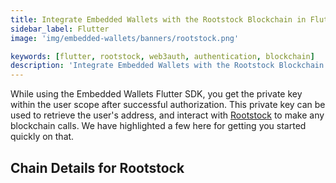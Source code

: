 ```yaml
---
title: Integrate Embedded Wallets with the Rootstock Blockchain in Flutter
sidebar_label: Flutter
image: 'img/embedded-wallets/banners/rootstock.png'

keywords: [flutter, rootstock, web3auth, authentication, blockchain]
description: 'Integrate Embedded Wallets with the Rootstock Blockchain in Flutter | Embedded Wallets'
---
```



While using the Embedded Wallets Flutter SDK, you get the private key within the user scope after successful authorization. This private key can be used to retrieve the user's address, and interact with [Rootstock](https://ethereum.org/) to make any blockchain calls. We have highlighted a few here for getting you started quickly on that.

## Chain Details for Rootstock

<ChainDetailsRootstock />

<EVMInteraction />
